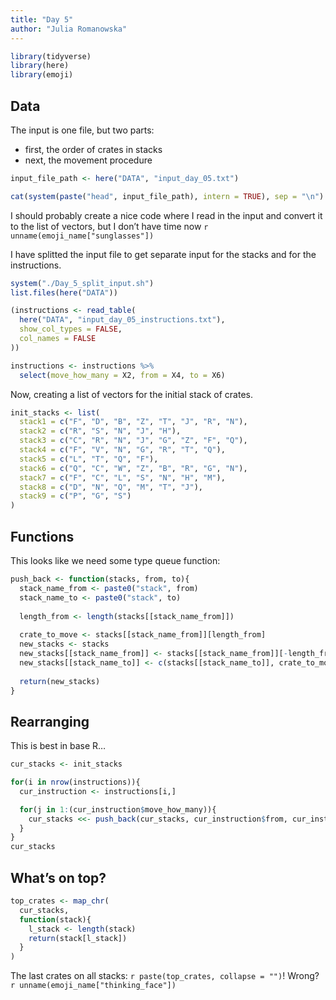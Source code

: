 ```yaml
---
title: "Day 5"
author: "Julia Romanowska"
---
```


```r
library(tidyverse)
library(here)
library(emoji)
```

## Data

The input is one file, but two parts:

- first, the order of crates in stacks
- next, the movement procedure

```r
input_file_path <- here("DATA", "input_day_05.txt")

cat(system(paste("head", input_file_path), intern = TRUE), sep = "\n")
```

::: {.card .border-success .mb-3}
::: {.card-text}
I should probably create a nice code where I read in the input and convert it
to the list of vectors, but I don't have time now `r unname(emoji_name["sunglasses"])`
:::
:::

I have splitted the input file to get separate input for the stacks and for the
instructions.

```r
system("./Day_5_split_input.sh")
list.files(here("DATA"))

(instructions <- read_table(
  here("DATA", "input_day_05_instructions.txt"),
  show_col_types = FALSE,
  col_names = FALSE
))

instructions <- instructions %>%
  select(move_how_many = X2, from = X4, to = X6)
```

Now, creating a list of vectors for the initial stack of crates.

```r
init_stacks <- list(
  stack1 = c("F", "D", "B", "Z", "T", "J", "R", "N"),
  stack2 = c("R", "S", "N", "J", "H"),
  stack3 = c("C", "R", "N", "J", "G", "Z", "F", "Q"),
  stack4 = c("F", "V", "N", "G", "R", "T", "Q"),
  stack5 = c("L", "T", "Q", "F"),
  stack6 = c("Q", "C", "W", "Z", "B", "R", "G", "N"),
  stack7 = c("F", "C", "L", "S", "N", "H", "M"),
  stack8 = c("D", "N", "Q", "M", "T", "J"),
  stack9 = c("P", "G", "S")
)
```

## Functions

This looks like we need some type queue function:

```r
push_back <- function(stacks, from, to){
  stack_name_from <- paste0("stack", from)
  stack_name_to <- paste0("stack", to)
  
  length_from <- length(stacks[[stack_name_from]])
  
  crate_to_move <- stacks[[stack_name_from]][length_from]
  new_stacks <- stacks
  new_stacks[[stack_name_from]] <- stacks[[stack_name_from]][-length_from]
  new_stacks[[stack_name_to]] <- c(stacks[[stack_name_to]], crate_to_move)
  
  return(new_stacks)
}
```

## Rearranging

This is best in base R...

```r
cur_stacks <- init_stacks

for(i in nrow(instructions)){
  cur_instruction <- instructions[i,]

  for(j in 1:(cur_instruction$move_how_many)){
    cur_stacks <<- push_back(cur_stacks, cur_instruction$from, cur_instruction$to)
  }
}
cur_stacks
```

## What's on top?

```r
top_crates <- map_chr(
  cur_stacks,
  function(stack){
    l_stack <- length(stack)
    return(stack[l_stack])
  }
)
```

::: {.card .border-success .mb-3}
::: {.card-text}
The last crates on all stacks: `r paste(top_crates, collapse = "")`! Wrong? `r unname(emoji_name["thinking_face"])`
:::
:::
